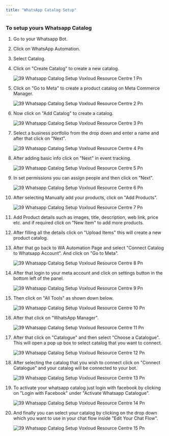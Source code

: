 ```yaml
---
title: "WhatsApp Catalog Setup"
---
```


### **To setup yours Whatsapp Catalog**

 1. Go to your Whatsapp Bot.
 2. Click on WhatsApp Automation.
 3. Select Catalog.
 4. Click on "Create Catalog" to create a new catalog.

    ![39 Whatsapp Catalog Setup  Voxloud Resource Centre 1 Pn](/images/how-botpenguin-works/whatsapp-catalog-setup/39.whatsapp_catalog_setup__Voxloud_resource_centre-1.png)
 5. Click on "Go to Meta" to create a product catalog on Meta Commerce Manager.

    ![39 Whatsapp Catalog Setup  Voxloud Resource Centre 2 Pn](/images/how-botpenguin-works/whatsapp-catalog-setup/39.whatsapp_catalog_setup__Voxloud_resource_centre-2.png)
 6. Now click on "Add Catalog" to create a catalog.

    ![39 Whatsapp Catalog Setup  Voxloud Resource Centre 3 Pn](/images/how-botpenguin-works/whatsapp-catalog-setup/39.whatsapp_catalog_setup__Voxloud_resource_centre-3.png)
 7. Select a business portfolio from the drop down and enter a name and after that click on "Next".

    ![39 Whatsapp Catalog Setup  Voxloud Resource Centre 4 Pn](/images/how-botpenguin-works/whatsapp-catalog-setup/39.whatsapp_catalog_setup__Voxloud_resource_centre-4.png)
 8. After adding basic info click on "Next" in event tracking.

    ![39 Whatsapp Catalog Setup  Voxloud Resource Centre 5 Pn](/images/how-botpenguin-works/whatsapp-catalog-setup/39.whatsapp_catalog_setup__Voxloud_resource_centre-5.png)
 9. In set permissions you can assign people and then click on "Next".

    ![39 Whatsapp Catalog Setup  Voxloud Resource Centre 6 Pn](/images/how-botpenguin-works/whatsapp-catalog-setup/39.whatsapp_catalog_setup__Voxloud_resource_centre-6.png)
10. After selecting Manually add your products, click on "Add Products".

    ![39 Whatsapp Catalog Setup  Voxloud Resource Centre 7 Pn](/images/how-botpenguin-works/whatsapp-catalog-setup/39.whatsapp_catalog_setup__Voxloud_resource_centre-7.png)
11. Add Product details such as images, title, description, web link, price etc. and if required click on "New Item" to add more products.
12. After filling all the details click on "Upload Items" this will create a new product catalog.
13. After that go back to WA Automation Page and select "Connect Catalog to Whatsapp Account". And click on "Go to Meta".

    ![39 Whatsapp Catalog Setup  Voxloud Resource Centre 8 Pn](/images/how-botpenguin-works/whatsapp-catalog-setup/39.whatsapp_catalog_setup__Voxloud_resource_centre-8.png)
14. After that login to your meta account and click on settings button in the bottom left of the panel.

    ![39 Whatsapp Catalog Setup  Voxloud Resource Centre 9 Pn](/images/how-botpenguin-works/whatsapp-catalog-setup/39.whatsapp_catalog_setup__Voxloud_resource_centre-9.png)
15. Then click on "All Tools" as shown down below.

    ![39 Whatsapp Catalog Setup  Voxloud Resource Centre 10 Pn](/images/how-botpenguin-works/whatsapp-catalog-setup/39.whatsapp_catalog_setup__Voxloud_resource_centre-10.png)
16. After that click on "WhatsApp Manager".

    ![39 Whatsapp Catalog Setup  Voxloud Resource Centre 11 Pn](/images/how-botpenguin-works/whatsapp-catalog-setup/39.whatsapp_catalog_setup__Voxloud_resource_centre-11.png)
17. After that click on "Catalogue" and then select "Choose a Catalogue". This will open a pop up box to select catalog that you want to connect.

    ![39 Whatsapp Catalog Setup  Voxloud Resource Centre 12 Pn](/images/how-botpenguin-works/whatsapp-catalog-setup/39.whatsapp_catalog_setup__Voxloud_resource_centre-12.png)
18. After selecting the catalog that you wish to connect click on "Connect Catalogue" and your catalog will be connected to your bot.

    ![39 Whatsapp Catalog Setup  Voxloud Resource Centre 13 Pn](/images/how-botpenguin-works/whatsapp-catalog-setup/39.whatsapp_catalog_setup__Voxloud_resource_centre-13.png)
19. To activate your whatsapp catalog just login with facebook by clicking on "Login with Facebook" under "Activate Whatsapp Catalogue".

    ![39 Whatsapp Catalog Setup  Voxloud Resource Centre 14 Pn](/images/how-botpenguin-works/whatsapp-catalog-setup/39.whatsapp_catalog_setup__Voxloud_resource_centre-14.png)
20. And finally you can select your catalog by clicking on the drop down which you want to use in your chat flow inside "Edit Your Chat Flow".

    ![39 Whatsapp Catalog Setup  Voxloud Resource Centre 15 Pn](/images/how-botpenguin-works/whatsapp-catalog-setup/39.whatsapp_catalog_setup__Voxloud_resource_centre-15.png)